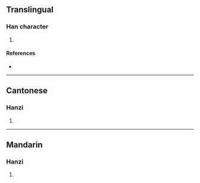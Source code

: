 {{character info/new}}
==Translingual==

===Han character===
{{Han char|rn=64|rad=手|as=10|sn=13|four=54027|canj=QKSB|ids=⿰扌脅}}

# {{defn|Han|sort=手10}}

====References====
* {{Han ref|kx=0447.040|dkj=12483|dj=0797.160|hdz=31938.120|uh=641A|ud=25626|bh=DDB2|bd=56754}}

----

==Cantonese==

===Hanzi===
{{yue-hanzi|jyut=[[lap6]]|y=lap6}}

# {{defn|lang=yue|sort=手10}}

----

==Mandarin==

===Hanzi===
{{cmn-hanzi|pin=[[lā]] ([[la1]]), [[xié]] ([[xie2]])|wg=la<sup>1</sup>, hsieh<sup>2</sup>}}

# {{defn|lang=cmn|sort=手10}}